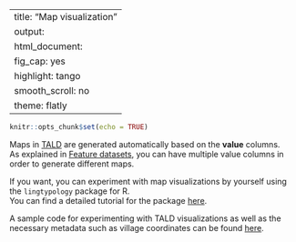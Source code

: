 
---
title: "Map visualization"
output:
  html_document:
    fig_cap: yes
    highlight: tango
    smooth_scroll: no
    theme: flatly
---

```r
knitr::opts_chunk$set(echo = TRUE)
```

Maps in [TALD](http://lingconlab.ru/dagatlas/) are generated automatically based on the **value** columns. <br>
As explained in [Feature datasets](https://sverhees.github.io/dagatlas_masterskaya/datasets.html), you can have multiple value columns in order to generate different maps. 

If you want, you can experiment with map visualizations by yourself using the `lingtypology` package for R. <br>
You can find a detailed tutorial for the package [here](https://ropensci.github.io/lingtypology/).

A sample code for experimenting with TALD visualizations as well as the necessary metadata such as village coordinates can be found [here]().
